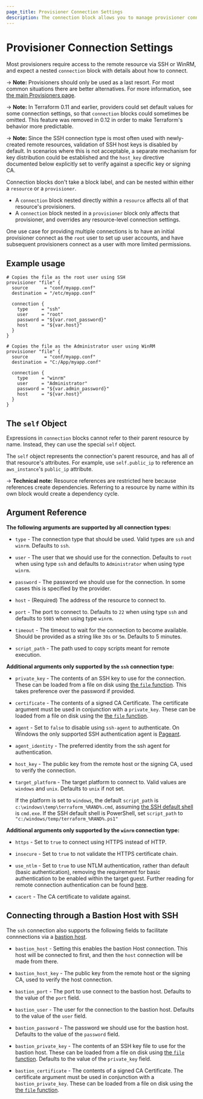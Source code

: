 ```yaml
---
page_title: Provisioner Connection Settings
description: The connection block allows you to manage provisioner connection defaults for SSH and WinRM.
---
```


# Provisioner Connection Settings

Most provisioners require access to the remote resource via SSH or WinRM, and
expect a nested `connection` block with details about how to connect.

-> **Note:** Provisioners should only be used as a last resort. For most
common situations there are better alternatives. For more information, see
[the main Provisioners page](/language/resources/provisioners/).

-> **Note:** In Terraform 0.11 and earlier, providers could set default values
for some connection settings, so that `connection` blocks could sometimes be
omitted. This feature was removed in 0.12 in order to make Terraform's behavior
more predictable.

-> **Note:** Since the SSH connection type is most often used with
newly-created remote resources, validation of SSH host keys is disabled by
default. In scenarios where this is not acceptable, a separate mechanism for
key distribution could be established and the `host_key` directive documented
below explicitly set to verify against a specific key or signing CA.

Connection blocks don't take a block label, and can be nested within either a
`resource` or a `provisioner`.

- A `connection` block nested directly within a `resource` affects all of
  that resource's provisioners.
- A `connection` block nested in a `provisioner` block only affects that
  provisioner, and overrides any resource-level connection settings.

One use case for providing multiple connections is to have an initial
provisioner connect as the `root` user to set up user accounts, and have
subsequent provisioners connect as a user with more limited permissions.

## Example usage

```hcl
# Copies the file as the root user using SSH
provisioner "file" {
  source      = "conf/myapp.conf"
  destination = "/etc/myapp.conf"

  connection {
    type     = "ssh"
    user     = "root"
    password = "${var.root_password}"
    host     = "${var.host}"
  }
}

# Copies the file as the Administrator user using WinRM
provisioner "file" {
  source      = "conf/myapp.conf"
  destination = "C:/App/myapp.conf"

  connection {
    type     = "winrm"
    user     = "Administrator"
    password = "${var.admin_password}"
    host     = "${var.host}"
  }
}
```

## The `self` Object

Expressions in `connection` blocks cannot refer to their parent resource by
name. Instead, they can use the special `self` object.

The `self` object represents the connection's parent resource, and has all of
that resource's attributes. For example, use `self.public_ip` to reference an
`aws_instance`'s `public_ip` attribute.

-> **Technical note:** Resource references are restricted here because
references create dependencies. Referring to a resource by name within its own
block would create a dependency cycle.

## Argument Reference

**The following arguments are supported by all connection types:**

- `type` - The connection type that should be used. Valid types are `ssh` and `winrm`.
  Defaults to `ssh`.

- `user` - The user that we should use for the connection.
  Defaults to `root` when using type `ssh` and defaults to `Administrator` when using type `winrm`.

- `password` - The password we should use for the connection. In some cases this is
  specified by the provider.

- `host` - (Required) The address of the resource to connect to.

- `port` - The port to connect to.
  Defaults to `22` when using type `ssh` and defaults to `5985` when using type `winrm`.

- `timeout` - The timeout to wait for the connection to become available. Should be provided as a string like `30s` or `5m`.
  Defaults to 5 minutes.

- `script_path` - The path used to copy scripts meant for remote execution.

**Additional arguments only supported by the `ssh` connection type:**

- `private_key` - The contents of an SSH key to use for the connection. These can
  be loaded from a file on disk using
  [the `file` function](/language/functions/file). This takes
  preference over the password if provided.

- `certificate` - The contents of a signed CA Certificate. The certificate argument must be
  used in conjunction with a `private_key`. These can
  be loaded from a file on disk using the [the `file` function](/language/functions/file).

- `agent` - Set to `false` to disable using `ssh-agent` to authenticate. On Windows the
  only supported SSH authentication agent is
  [Pageant](http://the.earth.li/~sgtatham/putty/0.66/htmldoc/Chapter9.html#pageant).

- `agent_identity` - The preferred identity from the ssh agent for authentication.

- `host_key` - The public key from the remote host or the signing CA, used to
  verify the connection.
- `target_platform` - The target platform to connect to. Valid values are `windows` and `unix`. Defaults to `unix` if not set.

  If the platform is set to `windows`, the default `script_path` is `c:\windows\temp\terraform_%RAND%.cmd`, assuming [the SSH default shell](https://docs.microsoft.com/en-us/windows-server/administration/openssh/openssh_server_configuration#configuring-the-default-shell-for-openssh-in-windows) is `cmd.exe`. If the SSH default shell is PowerShell, set `script_path` to `"c:/windows/temp/terraform_%RAND%.ps1"`

**Additional arguments only supported by the `winrm` connection type:**

- `https` - Set to `true` to connect using HTTPS instead of HTTP.

- `insecure` - Set to `true` to not validate the HTTPS certificate chain.

- `use_ntlm` - Set to `true` to use NTLM authentication, rather than default (basic authentication), removing the requirement for basic authentication to be enabled within the target guest. Further reading for remote connection authentication can be found [here](<https://msdn.microsoft.com/en-us/library/aa384295(v=vs.85).aspx>).

- `cacert` - The CA certificate to validate against.

<a id="bastion"></a>

## Connecting through a Bastion Host with SSH

The `ssh` connection also supports the following fields to facilitate connnections via a
[bastion host](https://en.wikipedia.org/wiki/Bastion_host).

- `bastion_host` - Setting this enables the bastion Host connection. This host
  will be connected to first, and then the `host` connection will be made from there.

- `bastion_host_key` - The public key from the remote host or the signing CA,
  used to verify the host connection.

- `bastion_port` - The port to use connect to the bastion host. Defaults to the
  value of the `port` field.

- `bastion_user` - The user for the connection to the bastion host. Defaults to
  the value of the `user` field.

- `bastion_password` - The password we should use for the bastion host.
  Defaults to the value of the `password` field.

- `bastion_private_key` - The contents of an SSH key file to use for the bastion
  host. These can be loaded from a file on disk using
  [the `file` function](/language/functions/file).
  Defaults to the value of the `private_key` field.

- `bastion_certificate` - The contents of a signed CA Certificate. The certificate argument
  must be used in conjunction with a `bastion_private_key`. These can be loaded from
  a file on disk using the [the `file` function](/language/functions/file).
